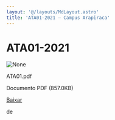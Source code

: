 ```yaml
---
layout: '@/layouts/MdLayout.astro'
title: 'ATA01-2021 — Campus Arapiraca'
---
```




ATA01-2021
==========










<Image src="https://arapiraca.ufal.br/graduacao/ciencia-da-computacao/documentos/atas-do-colegiado-e-nde/nde/ata01.pdf/%2b%2bplone%2b%2bufalprofile/imgs/file-icon.png" alt="None" inferSize />

 ATA01.pdf  

 Documento PDF
 (857.0KB)
 

[Baixar](%40%40download/file/ATA01.pdf)























 de 












